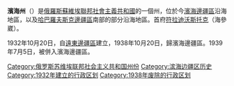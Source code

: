 '''濱海州'''（{{lang-ru|Приморская область}}）是[[俄羅斯蘇維埃聯邦社會主義共和國|俄羅斯蘇維埃聯邦社會主義共和國]]的一個州，位於今[[濱海邊疆區|濱海邊疆區]]沿海地區，以及[[哈巴羅夫斯克邊疆區|哈巴羅夫斯克邊疆區]]南部的部分沿海地區。首府[[符拉迪沃斯托克|符拉迪沃斯托克]]（海參崴）。

1932年10月20日，自[[遠東邊疆區|遠東邊疆區]]建立，1938年10月20日，歸濱海邊疆區。1939年7月5日，被併入濱海邊疆區。

{{苏联小作品}}
[[Category:俄罗斯苏维埃联邦社会主义共和国州份|Category:俄罗斯苏维埃联邦社会主义共和国州份]]
[[Category:滨海边疆区历史|Category:滨海边疆区历史]]
[[Category:1932年建立的行政区划|Category:1932年建立的行政区划]]
[[Category:1938年废除的行政区划|Category:1938年废除的行政区划]]